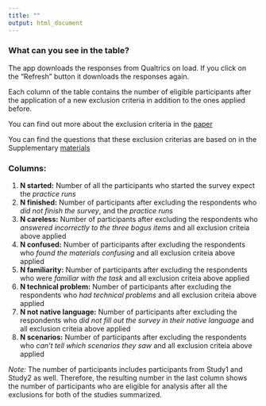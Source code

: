 ```yaml
---
title: ""
output: html_document
---
```


### What can you see in the table?

The app downloads the responses from Qualtrics on load. If you click on the "Refresh" button it downloads the responses again.

Each column of the table contains the number of eligible participants after the application of a new exclusion criteria in addition to the ones applied before.

You can find out more about the exclusion criteria in the [paper](https://psyarxiv.com/9uaqm/)

You can find the questions that these exclusion criterias are based on in the Supplementary [materials](https://osf.io/z3v6f/)

### Columns:

1. __N started:__ Number of all the participants who started the survey expect the _practice runs_
2. __N finished:__ Number of participants after excluding the respondents who _did not finish the survey_, and the _practice runs_
3. __N careless:__ Number of participants after excluding the respondents who _answered incorrectly to the three bogus items_ and all exclusion criteia above applied
4. __N confused:__ Number of participants after excluding the respondents who _found the materials confusing_ and all exclusion criteia above applied
5. __N familiarity:__ Number of participants after excluding the respondents who were _familiar with the task_ and all exclusion criteia above applied
6. __N technical problem:__ Number of participants after excluding the respondents who _had technical problems_ and all exclusion criteia above applied
7. __N not native language:__ Number of participants after excluding the respondents who _did not fill out the survey in their native language_ and all exclusion criteia above applied
8. __N scenarios:__ Number of participants after excluding the respondents who _can't tell which scenarios they saw_ and all exclusion criteia above applied

_Note:_ The number of participants includes participants from Study1 and Study2 as well. Therefore, the resulting number in the last column shows the number of participants who are eligible for analysis after all the exclusions for both of the studies summarized.
